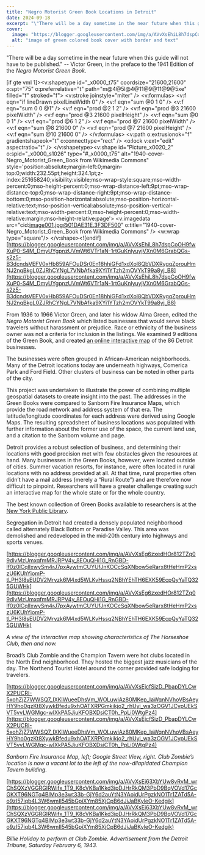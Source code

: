 ```yaml
---
title: "Negro Motorist Green Book Locations in Detroit"
date: 2024-09-18
excerpt: "\"There will be a day sometime in the near future when this guide will not have to be published.\" -- Victor Green, in the preface to the 1941 Edition of the Negro Motorist Green Book ."
cover:
  image: "https://blogger.googleusercontent.com/img/a/AVvXsEhiL8h7dspCoOH9fwXuP0-S4M_DmyUYgpnzUVmWt6VTr1aN-1rtGuKnlyuyjVXn0M6GrabQGs-s2z5-B3dcndsVEFV0xHb859AFOuDSr0En18hhiGFd1xdXol8QbVDXRygqZprouHmNJ2nqBkgL0ZJRhCYNgL7VNbAfka9XYi1YTzh2mOVYkT99a8yj_B8=s16000"
  alt: "image of green colored book cover with border and text"
---
```


"There will be a day sometime in the near future when this guide will not have to be published." -- Victor Green, in the preface to the 1941 Edition of the  *Negro Motorist Green Book*.

 

[if gte vml 1]&gt;&lt;v:shapetype id="_x0000_t75" coordsize="21600,21600" o:spt="75" o:preferrelative="t" path="m@4@5l@4@11@9@11@9@5xe" filled="f" stroked="f"&gt;  &lt;v:stroke joinstyle="miter" /&gt;  &lt;v:formulas&gt;  &lt;v:f eqn="if lineDrawn pixelLineWidth 0" /&gt;  &lt;v:f eqn="sum @0 1 0" /&gt;  &lt;v:f eqn="sum 0 0 @1" /&gt;  &lt;v:f eqn="prod @2 1 2" /&gt;  &lt;v:f eqn="prod @3 21600 pixelWidth" /&gt;  &lt;v:f eqn="prod @3 21600 pixelHeight" /&gt;  &lt;v:f eqn="sum @0 0 1" /&gt;  &lt;v:f eqn="prod @6 1 2" /&gt;  &lt;v:f eqn="prod @7 21600 pixelWidth" /&gt;  &lt;v:f eqn="sum @8 21600 0" /&gt;  &lt;v:f eqn="prod @7 21600 pixelHeight" /&gt;  &lt;v:f eqn="sum @10 21600 0" /&gt;  &lt;/v:formulas&gt;  &lt;v:path o:extrusionok="f" gradientshapeok="t" o:connecttype="rect" /&gt;  &lt;o:lock v:ext="edit" aspectratio="t" /&gt;  &lt;/v:shapetype&gt;&lt;v:shape id="Picture_x0020_2" o:spid="_x0000_s1026" type="#_x0000_t75" alt="1940-cover-Negro_Motorist_Green_Book from Wikimedia Commons" style='position:absolute;margin-left:0;margin-top:0;width:232.55pt;height:324.1pt;z-index:251658240;visibility:visible;mso-wrap-style:square;mso-width-percent:0;mso-height-percent:0;mso-wrap-distance-left:9pt;mso-wrap-distance-top:0;mso-wrap-distance-right:9pt;mso-wrap-distance-bottom:0;mso-position-horizontal:absolute;mso-position-horizontal-relative:text;mso-position-vertical:absolute;mso-position-vertical-relative:text;mso-width-percent:0;mso-height-percent:0;mso-width-relative:margin;mso-height-relative:page'&gt;  &lt;v:imagedata src="cid:image001.jpg@01DAE31E.3F3DF500" o:title="1940-cover-Negro_Motorist_Green_Book from Wikimedia Commons" /&gt;  &lt;w:wrap type="square"/&gt;  &lt;/v:shape&gt;&lt;![endif][https://blogger.googleusercontent.com/img/a/AVvXsEhiL8h7dspCoOH9fwXuP0-S4M_DmyUYgpnzUVmWt6VTr1aN-1rtGuKnlyuyjVXn0M6GrabQGs-s2z5-B3dcndsVEFV0xHb859AFOuDSr0En18hhiGFd1xdXol8QbVDXRygqZprouHmNJ2nqBkgL0ZJRhCYNgL7VNbAfka9XYi1YTzh2mOVYkT99a8yj_B8](https://blogger.googleusercontent.com/img/a/AVvXsEhiL8h7dspCoOH9fwXuP0-S4M_DmyUYgpnzUVmWt6VTr1aN-1rtGuKnlyuyjVXn0M6GrabQGs-s2z5-B3dcndsVEFV0xHb859AFOuDSr0En18hhiGFd1xdXol8QbVDXRygqZprouHmNJ2nqBkgL0ZJRhCYNgL7VNbAfka9XYi1YTzh2mOVYkT99a8yj_B8)

 

 

From 1936 to 1966 Victor Green, and later his widow Alma Green, edited the *Negro Motorist Green Book* which listed businesses that would serve black travelers without harassment or prejudice.  Race or ethnicity of the business owner   was not a criteria for inclusion in the listings.  We examined 9 editions of the Green Book, and created    [an online interactive map](https://msugis.maps.arcgis.com/apps/View/index.html?appid=24fc67fee62c475cbddf383c084c2769) of the 86 Detroit businesses.

 

The businesses were often grouped in African-American neighborhoods. Many of the Detroit locations today are underneath highways, Comerica Park and Ford Field. Other clusters of business can be noted in other parts of the city.

 

This project was undertaken to illustrate the power of combining multiple geospatial datasets to create insight into the past. The addresses in the Green Books were compared to Sanborn Fire Insurance Maps, which provide the road network   and address system of that era. The latitude/longitude coordinates for each address were derived using Google Maps. The resulting spreadsheet of business locations was populated with further information about the former use of the space, the current land use,   and a citation to the Sanborn volume and page.

 

Detroit provides a robust selection of business, and determining their locations with good precision met with few obstacles given the resources at hand. Many businesses in the Green Books, however, were located outside of cities. Summer   vacation resorts, for instance, were often located in rural locations with no address provided at all. At that time, rural properties often didn’t have a mail address (merely a “Rural Route”) and are therefore now difficult to pinpoint. Researchers will have   a greater challenge creating such an interactive map for the whole state or for the whole country.

 

The best known collection of Green Books available to researchers is at the    [New York Public Library](https://digitalcollections.nypl.org/collections/the-green-book#/?tab=navigation).

 

Segregation in Detroit had created a densely populated neighborhood called alternately Black Bottom or Paradise Valley. This area was demolished   and redeveloped in the mid-20th century into highways and sports venues.

 

[https://blogger.googleusercontent.com/img/a/AVvXsEg6zxedHOr812TZq09dlvMzUmxqfmMRJRPV4y_8EOuQHi1G_RnGBD-lf0z0lCqlIxwySm4rJ7pxAywtmCUYUfJnKOCcSqXNbow5eRarx8tHeHmP2xszU6KUhYiomP-tLPH3l8sEUDV2Mryzk6M4xd5WLKvHssq2NBhYEhTH6EXK59EcpQyYaTQ325GUWHk](https://blogger.googleusercontent.com/img/a/AVvXsEg6zxedHOr812TZq09dlvMzUmxqfmMRJRPV4y_8EOuQHi1G_RnGBD-lf0z0lCqlIxwySm4rJ7pxAywtmCUYUfJnKOCcSqXNbow5eRarx8tHeHmP2xszU6KUhYiomP-tLPH3l8sEUDV2Mryzk6M4xd5WLKvHssq2NBhYEhTH6EXK59EcpQyYaTQ325GUWHk)

 

*A view of the interactive map showing characteristics of The Horseshoe Club, then and now.*

 

Broad’s Club Zombie and the Champion Tavern were hot clubs located in the North End neighborhood. They hosted the biggest jazz musicians of the day. The Northend Tourist Hotel around the corner provided safe lodging for travelers.

 

[https://blogger.googleusercontent.com/img/a/AVvXsEjcfSizD_PbapDYLCwX2PUCRI-5xohZjZ7WWSQ7_IXKlWueeDhsVm_WOLuwiAz80MKep_IaWqnNVhoVBsAeyHY9ho0gzKt8XywkBfedu9xhOATXRPGmkikjo2_rhUyi_wa3zOGV1JCypUEkSVT5vvLWGMgc-wIXkPA5JiuKFOBXDsiCT0h_PpLi0WtgPz4](https://blogger.googleusercontent.com/img/a/AVvXsEjcfSizD_PbapDYLCwX2PUCRI-5xohZjZ7WWSQ7_IXKlWueeDhsVm_WOLuwiAz80MKep_IaWqnNVhoVBsAeyHY9ho0gzKt8XywkBfedu9xhOATXRPGmkikjo2_rhUyi_wa3zOGV1JCypUEkSVT5vvLWGMgc-wIXkPA5JiuKFOBXDsiCT0h_PpLi0WtgPz4)

 

*Sanborn Fire Insurance Map, left; Google Street View, right. Club Zombie’s location is now a vacant lot to the left of the now-dilapidated Champion Tavern building.*

 

 

[https://blogger.googleusercontent.com/img/a/AVvXsEi63XbYUw8vRvM_wrChSQXzVGGRGlRWifx_1T9_K8cVKBa1Kkd3ipDJHrRkQM3PbD9BqVOVd17GcGKXT96NGTq4BIMp3e3wt33b-GjY6d2auYtN3YAoidUrPgzkNO1Tr1ZATd5A-o9zI57iqb4L3W6wmII545bGpiXYm85XjCpB6dJiJaBKyleO-Kedgik](https://blogger.googleusercontent.com/img/a/AVvXsEi63XbYUw8vRvM_wrChSQXzVGGRGlRWifx_1T9_K8cVKBa1Kkd3ipDJHrRkQM3PbD9BqVOVd17GcGKXT96NGTq4BIMp3e3wt33b-GjY6d2auYtN3YAoidUrPgzkNO1Tr1ZATd5A-o9zI57iqb4L3W6wmII545bGpiXYm85XjCpB6dJiJaBKyleO-Kedgik)

 

*Billie Holiday to perform at Club Zombie. Advertisement from the Detroit Tribune, Saturday February 6, 1943.*
